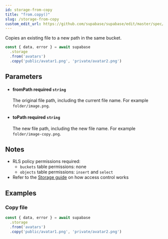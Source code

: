 ```yaml
---
id: storage-from-copy
title: "from.copy()"
slug: /storage-from-copy
custom_edit_url: https://github.com/supabase/supabase/edit/master/spec/supabase_js_v2.yml
---
```


Copies an existing file to a new path in the same bucket.

```js
const { data, error } = await supabase
  .storage
  .from('avatars')
  .copy('public/avatar1.png', 'private/avatar2.png')
```


## Parameters


<ul className="method-list-group">
  
<li className="method-list-item">
  <h4 className="method-list-item-label">
    <span className="method-list-item-label-name">
      fromPath
    </span>
    <span className="method-list-item-label-badge required">
      required
    </span>
    <span className="method-list-item-validation">
      <code>string</code>
    </span>
  </h4>
  <div class="method-list-item-description">

The original file path, including the current file name. For example `folder/image.png`.

  </div>
  
</li>


<li className="method-list-item">
  <h4 className="method-list-item-label">
    <span className="method-list-item-label-name">
      toPath
    </span>
    <span className="method-list-item-label-badge required">
      required
    </span>
    <span className="method-list-item-validation">
      <code>string</code>
    </span>
  </h4>
  <div class="method-list-item-description">

The new file path, including the new file name. For example `folder/image-copy.png`.

  </div>
  
</li>

</ul>


## Notes

- RLS policy permissions required:
  - `buckets` table permissions: none
  - `objects` table permissions: `insert` and `select`
- Refer to the [Storage guide](/docs/guides/storage#access-control) on how access control works










## Examples

### Copy file



```js
const { data, error } = await supabase
  .storage
  .from('avatars')
  .copy('public/avatar1.png', 'private/avatar2.png')
```